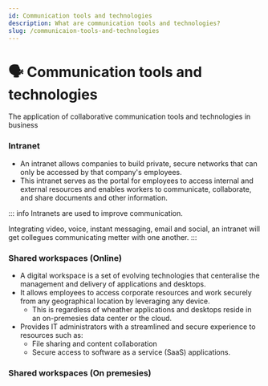 ```yaml
---
id: Communication tools and technologies
description: What are communication tools and technologies?
slug: /communicaion-tools-and-technologies
---
```


# 🗣️ Communication tools and technologies


The application of collaborative communication tools and technologies in business

### Intranet
- An intranet allows companies to build private, secure networks that can only be accessed by that company's employees. 
- This intranet serves as the portal for employees to access internal and external resources and enables workers to communicate, collaborate, and share documents and other information. 

::: info
Intranets are used to improve communication. 


Integrating video, voice, instant messaging, email and social, an intranet will get collegues communicating metter with one another. 
:::

### Shared workspaces (Online)

- A digital workspace is a set of evolving technologies that centeralise the management and delivery of applications and desktops. 
- It allows employees to access corporate resources and work securely from any geographical location by leveraging any device. 
    - This is regardless of wheather applications and desktops reside in an on-premesies data center or the cloud. 
- Provides IT administrators with a streamlined and secure experience to resources such as:
    - File sharing and content collaboration 
    - Secure access to software as a service (SaaS) applications. 

### Shared workspaces (On premesies)

